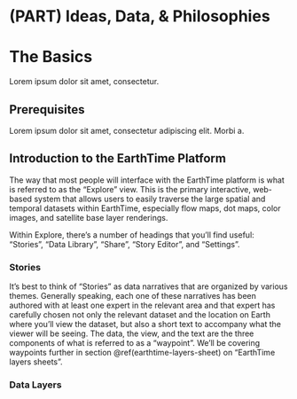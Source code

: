 # (PART) Ideas, Data, & Philosophies {-} 

# The Basics

Lorem ipsum dolor sit amet, consectetur.

## Prerequisites

Lorem ipsum dolor sit amet, consectetur adipiscing elit. Morbi a.

## Introduction to the EarthTime Platform

The way that most people will interface with the EarthTime platform is what is referred to as the “Explore” view. This is the primary interactive, web-based system that allows users to easily traverse the large spatial and temporal datasets within EarthTime, especially flow maps, dot maps, color images, and satellite base layer renderings. 

Within Explore, there’s a number of headings that you’ll find useful: “Stories”, “Data Library”, “Share”, “Story Editor”, and “Settings”.

### Stories

It’s best to think of “Stories” as data narratives that are organized by various themes. Generally speaking, each one of these narratives has been authored with at least one expert in the relevant area and that expert has carefully chosen not only the relevant dataset and the location on Earth where you’ll view the dataset, but also a short text to accompany what the viewer will be seeing. The data, the view, and the text are the three components of what is referred to as a “waypoint”.  We’ll be covering waypoints further in section \@ref(earthtime-layers-sheet) on “EarthTime layers sheets”.

### Data Layers